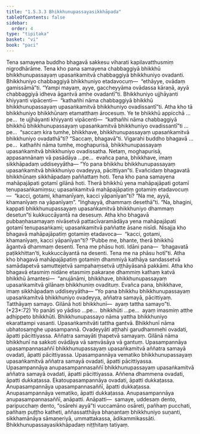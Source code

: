 ```yaml
---
title: "1.5.3.3 Bhikkhunupassayasikkhāpada"
tableOfContents: false
sidebar:
  order: 4
type: "tipitaka"
basket: "vi"
book: "paci"
---
```



<DynamicBreadcrumb />

<Division number="158" book="paci" bookNo="2" page="79">

<Paragraph number="531" book="paci">
Tena samayena buddho bhagavā sakkesu viharati kapilavatthusmiṃ nigrodhārāme. Tena kho pana samayena chabbaggiyā bhikkhū bhikkhunupassayaṃ upasaṅkamitvā chabbaggiyā bhikkhuniyo ovadanti. Bhikkhuniyo chabbaggiyā bhikkhuniyo etadavocuṃ—  “ethāyye, ovādaṃ gamissāmā”ti. “Yampi mayaṃ, ayye, gaccheyyāma ovādassa kāraṇā, ayyā chabbaggiyā idheva āgantvā amhe ovadantī”ti. Bhikkhuniyo ujjhāyanti khiyyanti vipācenti—  “kathañhi nāma chabbaggiyā bhikkhū bhikkhunupassayaṃ upasaṅkamitvā bhikkhuniyo ovadissantī”ti. Atha kho tā bhikkhuniyo bhikkhūnaṃ etamatthaṃ ārocesuṃ.
</Paragraph>

<Paragraph number="532" book="paci">
Ye te bhikkhū appicchā …pe…  te ujjhāyanti khiyyanti vipācenti—  “kathañhi nāma chabbaggiyā bhikkhū bhikkhunupassayaṃ upasaṅkamitvā bhikkhuniyo ovadissantī”ti …pe…  “saccaṃ kira tumhe, bhikkhave, bhikkhunupassayaṃ upasaṅkamitvā bhikkhuniyo ovadathā”ti? “Saccaṃ, bhagavā”ti. Vigarahi buddho bhagavā …pe…  kathañhi nāma tumhe, moghapurisā, bhikkhunupassayaṃ upasaṅkamitvā bhikkhuniyo ovadissatha. Netaṃ, moghapurisā, appasannānaṃ vā pasādāya …pe…  evañca pana, bhikkhave, imaṃ sikkhāpadaṃ uddiseyyātha—
</Paragraph>

<Paragraph number="533" book="paci">
<Emphasis>“Yo pana bhikkhu bhikkhunupassayaṃ upasaṅkamitvā bhikkhuniyo ovadeyya, pācittiyan”</Emphasis>ti.
</Paragraph>

<Paragraph number="534" book="paci">
Evañcidaṃ bhagavatā bhikkhūnaṃ sikkhāpadaṃ paññattaṃ hoti.
</Paragraph>

</Division>
<Division number="159" book="paci" bookNo="2" page="79">

<Paragraph number="535" book="paci">
Tena kho pana samayena mahāpajāpati gotamī gilānā hoti. Therā bhikkhū yena mahāpajāpati gotamī tenupasaṅkamiṃsu; upasaṅkamitvā mahāpajāpatiṃ gotamiṃ etadavocuṃ—  “kacci, gotami, khamanīyaṃ, kacci yāpanīyan”ti? “Na me, ayyā, khamanīyaṃ na yāpanīyaṃ”. “Iṅghayyā, dhammaṃ desethā”ti. “Na, bhagini, kappati bhikkhunupassayaṃ upasaṅkamitvā bhikkhuniyo dhammaṃ desetun”ti kukkuccāyantā na desesuṃ. Atha kho bhagavā pubbaṇhasamayaṃ nivāsetvā pattacīvaramādāya yena mahāpajāpati gotamī tenupasaṅkami; upasaṅkamitvā paññatte āsane nisīdi. Nisajja kho bhagavā mahāpajāpatiṃ gotamiṃ etadavoca—  “kacci, gotami, khamanīyaṃ, kacci yāpanīyan”ti? “Pubbe me, bhante, therā bhikkhū āgantvā dhammaṃ desenti. Tena me phāsu hoti. Idāni pana—  ‘bhagavatā paṭikkhittan’ti, kukkuccāyantā na desenti. Tena me na phāsu hotī”ti. Atha kho bhagavā mahāpajāpatiṃ gotamiṃ dhammiyā kathāya sandassetvā samādapetvā samuttejetvā sampahaṃsetvā uṭṭhāyāsanā pakkāmi. Atha kho bhagavā etasmiṃ nidāne etasmiṃ pakaraṇe dhammiṃ kathaṃ katvā bhikkhū āmantesi—  “anujānāmi, bhikkhave, bhikkhunupassayaṃ upasaṅkamitvā gilānaṃ bhikkhuniṃ ovadituṃ. Evañca pana, bhikkhave, imaṃ sikkhāpadaṃ uddiseyyātha—
</Paragraph>

</Division>
<Division number="160" book="paci" bookNo="2" page="80">

<Paragraph number="536" book="paci">
<Emphasis>“Yo pana bhikkhu bhikkhunupassayaṃ upasaṅkamitvā bhikkhuniyo ovadeyya, aññatra samayā, pācittiyaṃ. Tatthāyaṃ samayo. Gilānā hoti bhikkhunī—  ayaṃ tattha samayo”</Emphasis>ti. (*23*:<Emphasis>72</Emphasis>)
</Paragraph>

</Division>
<Division number="161" book="paci" bookNo="2" page="80">

<Paragraph number="537" book="paci">
<Emphasis>Yo panā</Emphasis>ti yo yādiso …pe…  <Emphasis>bhikkhū</Emphasis>ti …pe…  ayaṃ imasmiṃ atthe adhippeto bhikkhūti.
</Paragraph>

<Paragraph number="538" book="paci">
<Emphasis>Bhikkhunupassayo</Emphasis> nāma yattha bhikkhuniyo ekarattampi vasanti.
</Paragraph>

<Paragraph number="539" book="paci">
<Emphasis>Upasaṅkamitvā</Emphasis>ti tattha gantvā.
</Paragraph>

<Paragraph number="540" book="paci">
<Emphasis>Bhikkhunī</Emphasis> nāma ubhatosaṃghe upasampannā.
</Paragraph>

<Paragraph number="541" book="paci">
<Emphasis>Ovadeyyā</Emphasis>ti aṭṭhahi garudhammehi ovadati, āpatti pācittiyassa.
</Paragraph>

<Paragraph number="542" book="paci">
<Emphasis>Aññatra samayā</Emphasis>ti ṭhapetvā samayaṃ.
</Paragraph>

<Paragraph number="543" book="paci">
<Emphasis>Gilānā</Emphasis> nāma bhikkhunī na sakkoti ovādāya vā saṃvāsāya vā gantuṃ.
</Paragraph>

</Division>
<Division number="162" book="paci" bookNo="2" page="80">

<Paragraph number="544" book="paci">
Upasampannāya upasampannasaññī bhikkhunupassayaṃ upasaṅkamitvā aññatra samayā ovadati, āpatti pācittiyassa. Upasampannāya vematiko bhikkhunupassayaṃ upasaṅkamitvā aññatra samayā ovadati, āpatti pācittiyassa. Upasampannāya anupasampannasaññī bhikkhunupassayaṃ upasaṅkamitvā aññatra samayā ovadati, āpatti pācittiyassa.
</Paragraph>

<Paragraph number="545" book="paci">
Aññena dhammena ovadati, āpatti dukkaṭassa. Ekatoupasampannāya ovadati, āpatti dukkaṭassa. Anupasampannāya upasampannasaññī, āpatti dukkaṭassa. Anupasampannāya vematiko, āpatti dukkaṭassa. Anupasampannāya anupasampannasaññī, anāpatti.
</Paragraph>

</Division>
<Division number="163" book="paci" bookNo="2" page="81">

<Paragraph number="546" book="paci">
Anāpatti—  samaye, uddesaṃ dento, paripucchaṃ dento, “osārehi ayyā”ti vuccamāno osāreti, pañhaṃ pucchati, pañhaṃ puṭṭho katheti, aññassatthāya bhaṇantaṃ bhikkhuniyo suṇanti, sikkhamānāya sāmaṇeriyā, ummattakassa, ādikammikassāti.

</Paragraph>
</Division>

<Paragraph number="547" type="center" book="paci">
Bhikkhunupassayasikkhāpadaṃ niṭṭhitaṃ tatiyaṃ.
</Paragraph>